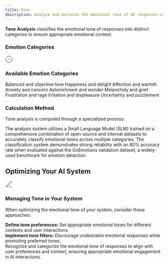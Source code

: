 ```yaml
---
title: Tone
description: Analyze and optimize the emotional tone of AI responses using Galileo's Tone Metric to ensure appropriate emotional context and user engagement.
---
```



<DefinitionCard>
  <strong>Tone Analysis</strong> classifies the emotional tone of responses into distinct categories to ensure appropriate emotional context.
</DefinitionCard>

### Emotion Categories

<Card>
  <div style={{display: 'flex', alignItems: 'center', gap: '0.5rem', marginBottom: '0.75rem'}}>
    <div style={{fontSize: '1.25rem', color: 'var(--primary-color)'}}>
      <svg xmlns="http://www.w3.org/2000/svg" width="24" height="24" viewBox="0 0 24 24" fill="none" stroke="currentColor" strokeWidth="2" strokeLinecap="round" strokeLinejoin="round">
        <path d="M12 22c5.523 0 10-4.477 10-10S17.523 2 12 2 2 6.477 2 12s4.477 10 10 10z"></path>
        <path d="m9 12 2 2 4-4"></path>
      </svg>
    </div>
    <h3 style={{margin: 0, fontSize: '1.25rem', fontWeight: '600'}}>Available Emotion Categories</h3>
  </div>

  <CardGroup cols={3}>
    <Card title="Neutral" icon="balance-scale">
      Balanced and objective tone
    </Card>
    <Card title="Joy" icon="face-smile">
      Happiness and delight
    </Card>
    <Card title="Love" icon="heart">
      Affection and warmth
    </Card>
    <Card title="Fear" icon="face-worried">
      Anxiety and concern
    </Card>
    <Card title="Surprise" icon="face-surprise">
      Astonishment and wonder
    </Card>
    <Card title="Sadness" icon="face-sad-tear">
      Melancholy and grief
    </Card>
    <Card title="Anger" icon="face-angry">
      Frustration and rage
    </Card>
    <Card title="Annoyance" icon="face-rolling-eyes">
      Irritation and displeasure
    </Card>
    <Card title="Confusion" icon="face-confused">
      Uncertainty and puzzlement
    </Card>
  </CardGroup>
</Card>

### Calculation Method
Tone analysis is computed through a specialized process:

<Steps>
  <Step title="Model Architecture">
    The analysis system utilizes a Small Language Model (SLM) trained on a comprehensive combination of open-source and internal datasets to accurately classify emotional tones across multiple categories.
  </Step>
  <Step title="Performance Validation">
    The classification system demonstrates strong reliability with an 80% accuracy rate when evaluated against the GoEmotions validation dataset, a widely-used benchmark for emotion detection.
  </Step>
</Steps>

## Optimizing Your AI System

<Card>
  <div style={{display: 'flex', alignItems: 'center', gap: '0.5rem', marginBottom: '0.75rem'}}>
    <div style={{fontSize: '1.25rem', color: 'var(--primary-color)'}}>
      <svg xmlns="http://www.w3.org/2000/svg" width="24" height="24" viewBox="0 0 24 24" fill="none" stroke="currentColor" strokeWidth="2" strokeLinecap="round" strokeLinejoin="round">
        <path d="M12 20h9"></path><path d="M16.5 3.5a2.121 2.121 0 0 1 3 3L7 19l-4 1 1-4L16.5 3.5z"></path>
      </svg>
    </div>
    <h3 style={{margin: 0, fontSize: '1.25rem', fontWeight: '600'}}>Managing Tone in Your System</h3>
  </div>
  
  When optimizing the emotional tone of your system, consider these approaches:
      
  <div style={{marginTop: '1rem', paddingTop: '0.75rem', borderTop: '1px solid rgba(209, 213, 219, 0.33)'}}>
    <strong>Define tone preferences:</strong> Set appropriate emotional tones for different contexts and user interactions.
  </div>
  
  <div style={{marginTop: '0.75rem', paddingTop: '0.75rem', borderTop: '1px solid rgba(209, 213, 219, 0.33)'}}>
    <strong>Implement tone filters:</strong> Discourage undesirable emotional responses while promoting preferred tones.
  </div>
</Card>

<Note>
Recognize and categorize the emotional tone of responses to align with user preferences and context, ensuring appropriate emotional engagement in AI interactions.
</Note>